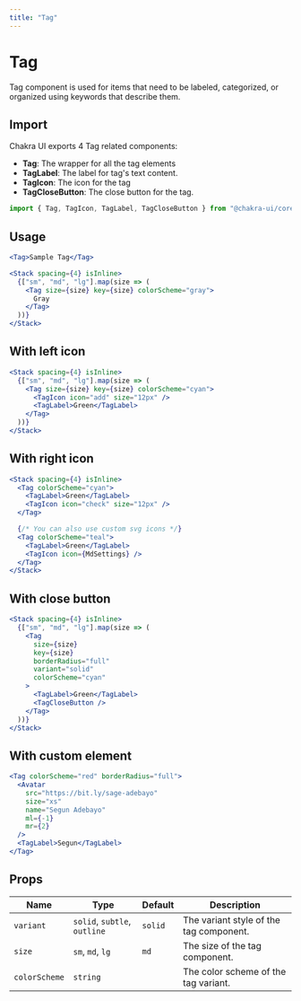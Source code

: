 ```yaml
---
title: "Tag"
---
```


# Tag

Tag component is used for items that need to be labeled, categorized, or
organized using keywords that describe them.

## Import

Chakra UI exports 4 Tag related components:

- **Tag**: The wrapper for all the tag elements
- **TagLabel**: The label for tag's text content.
- **TagIcon**: The icon for the tag
- **TagCloseButton**: The close button for the tag.

```js
import { Tag, TagIcon, TagLabel, TagCloseButton } from "@chakra-ui/core"
```

## Usage

```jsx
<Tag>Sample Tag</Tag>
```

```jsx
<Stack spacing={4} isInline>
  {["sm", "md", "lg"].map(size => (
    <Tag size={size} key={size} colorScheme="gray">
      Gray
    </Tag>
  ))}
</Stack>
```

## With left icon

```jsx
<Stack spacing={4} isInline>
  {["sm", "md", "lg"].map(size => (
    <Tag size={size} key={size} colorScheme="cyan">
      <TagIcon icon="add" size="12px" />
      <TagLabel>Green</TagLabel>
    </Tag>
  ))}
</Stack>
```

## With right icon

```jsx
<Stack spacing={4} isInline>
  <Tag colorScheme="cyan">
    <TagLabel>Green</TagLabel>
    <TagIcon icon="check" size="12px" />
  </Tag>

  {/* You can also use custom svg icons */}
  <Tag colorScheme="teal">
    <TagLabel>Green</TagLabel>
    <TagIcon icon={MdSettings} />
  </Tag>
</Stack>
```

## With close button

```jsx
<Stack spacing={4} isInline>
  {["sm", "md", "lg"].map(size => (
    <Tag
      size={size}
      key={size}
      borderRadius="full"
      variant="solid"
      colorScheme="cyan"
    >
      <TagLabel>Green</TagLabel>
      <TagCloseButton />
    </Tag>
  ))}
</Stack>
```

## With custom element

```jsx
<Tag colorScheme="red" borderRadius="full">
  <Avatar
    src="https://bit.ly/sage-adebayo"
    size="xs"
    name="Segun Adebayo"
    ml={-1}
    mr={2}
  />
  <TagLabel>Segun</TagLabel>
</Tag>
```

## Props

| Name          | Type                         | Default | Description                             |
| ------------- | ---------------------------- | ------- | --------------------------------------- |
| `variant`     | `solid`, `subtle`, `outline` | `solid` | The variant style of the tag component. |
| `size`        | `sm`, `md`, `lg`             | `md`    | The size of the tag component.          |
| `colorScheme` | `string`                     |         | The color scheme of the tag variant.    |
